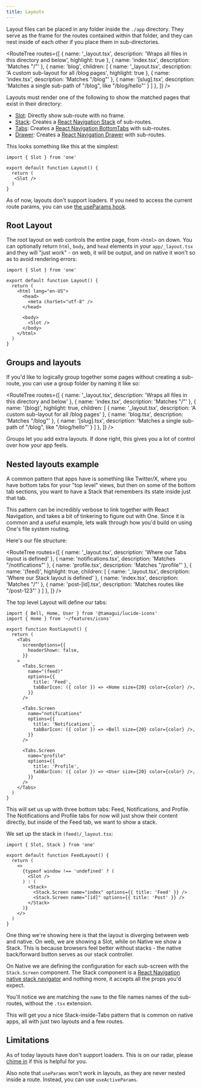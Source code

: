 ```yaml
---
title: Layouts
---
```


Layout files can be placed in any folder inside the `./app` directory. They serve as the frame for the routes contained within that folder, and they can nest inside of each other if you place them in sub-directories.

<RouteTree
  routes={[
    { name: '_layout.tsx', description: 'Wraps all files in this directory and below', highlight: true },
    { name: 'index.tsx', description: 'Matches "/"' },
    { name: 'blog', children: [
      { name: '_layout.tsx', description: 'A custom sub-layout for all /blog pages', highlight: true },
      { name: 'index.tsx', description: 'Matches "/blog"' },
      { name: '[slug].tsx', description: 'Matches a single sub-path of "/blog", like "/blog/hello"' }
    ] },
  ]}
/>

Layouts must render one of the following to show the matched pages that exist in their directory:

- [Slot](/docs/components-Slot): Directly show sub-route with no frame.
- [Stack](/docs/components-Stack): Creates a [React Navigation Stack](https://reactnavigation.org/docs/stack-navigator/) of sub-routes.
- [Tabs](/docs/components-Tabs): Creates a [React Navigation BottomTabs](https://reactnavigation.org/docs/bottom-tab-navigator) with sub-routes.
- [Drawer](/docs/components-Drawer): Creates a [React Navigation Drawer](https://reactnavigation.org/docs/drawer-navigator) with sub-routes.

This looks something like this at the simplest:

```tsx fileName=app/_layout.tsx
import { Slot } from 'one'

export default function Layout() {
  return (
   <Slot />
  )
}
```

As of now, layouts don't support loaders. If you need to access the current route params, you can use [the useParams hook](/hooks-useParams).

## Root Layout

The root layout on web controls the entire page, from `<html>` on down. You can optionally return `html`, `body`, and `head` elements in your `app/_layout.tsx` and they will "just work" - on web, it will be output, and on native it won't so as to avoid rendering errors:

```tsx fileName=app/_layout.tsx
import { Slot } from 'one'

export default function Layout() {
  return (
    <html lang="en-US">
      <head>
        <meta charSet="utf-8" />
      </head>
      
      <body>
        <Slot />
      </body>
    </html>
  )
}
```

## Groups and layouts

If you'd like to logically group together some pages without creating a sub-route, you can use a group folder by naming it like so:

<RouteTree
  routes={[
    { name: '_layout.tsx', description: 'Wraps all files in this directory and below' },
    { name: 'index.tsx', description: 'Matches "/"' },
    { name: '(blog)', highlight: true, children: [
      { name: '_layout.tsx', description: 'A custom sub-layout for all /blog pages' },
      { name: 'blog.tsx', description: 'Matches "/blog"' },
      { name: '[slug].tsx', description: 'Matches a single sub-path of "/blog", like "/blog/hello"' }
    ] },
  ]}
/>

Groups let you add extra layouts. If done right, this gives you a lot of control over how your app feels.

## Nested layouts example

A common pattern that apps have is something like Twitter/X, where you have bottom tabs for your "top level" views, but then on some of the bottom tab sections, you want to have a Stack that remembers its state inside just that tab.

This pattern can be incredibly verbose to link together with React Navigation, and takes a bit of tinkering to figure out with One. Since it is common and a useful example, lets walk through how you'd build on using One's file system routing.

Here's our file structure:

<RouteTree
  routes={[
    { name: '_layout.tsx', description: 'Where our Tabs layout is defined' },
    { name: 'notifications.tsx', description: 'Matches "/notifications"' },
    { name: 'profile.tsx', description: 'Matches "/profile"' },
    { name: '(feed)', highlight: true, children: [
      { name: '_layout.tsx', description: 'Where our Stack layout is defined' },
      { name: 'index.tsx', description: 'Matches "/"' },
      { name: 'post-[id].tsx', description: 'Matches routes like "/post-123"' }
    ] },
  ]}
/>

The top level Layout will define our tabs:

```tsx fileName=app/_layout.tsx
import { Bell, Home, User } from '@tamagui/lucide-icons'
import { Home } from '~/features/icons'

export function RootLayout() {
  return (
    <Tabs
      screenOptions={{
        headerShown: false,
      }}
    >
      <Tabs.Screen
        name="(feed)"
        options={{
          title: 'Feed',
          tabBarIcon: ({ color }) => <Home size={20} color={color} />,
        }}
      />

      <Tabs.Screen
        name="notifications"
        options={{
          title: 'Notifications',
          tabBarIcon: ({ color }) => <Bell size={20} color={color} />,
        }}
      />

      <Tabs.Screen
        name="profile"
        options={{
          title: 'Profile',
          tabBarIcon: ({ color }) => <User size={20} color={color} />,
        }}
      />
    </Tabs>
  )
}
```

This will set us up with three bottom tabs: Feed, Notifications, and Profile. The Notifications and Profile tabs for now will just show their content directly, but inside of the Feed tab, we want to show a stack.

We set up the stack in `(feed)/_layout.tsx`:

```tsx fileName=(feed)/_layout.tsx
import { Slot, Stack } from 'one'

export default function FeedLayout() {
  return (
    <>
      {typeof window !== 'undefined' ? (
        <Slot />
      ) : (
        <Stack>
          <Stack.Screen name="index" options={{ title: 'Feed' }} />
          <Stack.Screen name="[id]" options={{ title: 'Post' }} />
        </Stack>
      )}
    </>
  )
}
```

One thing we're showing here is that the layout is diverging between web and native. On web, we are showing a Slot, while on Native we show a Stack. This is because browsers feel better without stacks - the native back/forward button serves as our stack controller.

On Native we are defining the configuration for each sub-screen with the `Stack.Screen` component. The Stack component is a [React Navigation native stack navigator](https://reactnavigation.org/docs/native-stack-navigator/) and nothing more, it accepts all the props you'd expect.

You'll notice we are matching the `name` to the file names names of the sub-routes, without the `.tsx` extension.

This will get you a nice Stack-inside-Tabs pattern that is common on native apps, all with just two layouts and a few routes.


## Limitations

As of today layouts have don't support loaders. This is on our radar, please [chime in](https://github.com/onejs/one/discussions/376) if this is helpful for you.

Also note that `useParams` won't work in layouts, as they are never nested inside a route. Instead, you can use `useActiveParams`.
